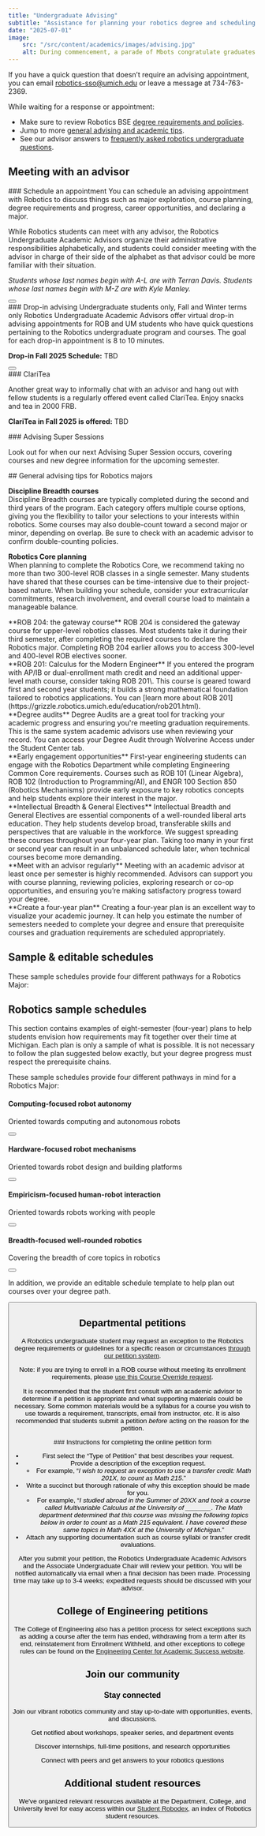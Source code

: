 ```yaml
---
title: "Undergraduate Advising"
subtitle: "Assistance for planning your robotics degree and scheduling courses"
date: "2025-07-01"
image:
    src: "/src/content/academics/images/advising.jpg"
    alt: During commencement, a parade of Mbots congratulate graduates with tiny flags.
---
```

  
If you have a quick question that doesn’t require an advising appointment, you can email [robotics-sso@umich.edu](mailto:robotics-sso@umich.edu) or leave a message at 734-763-2369.

While waiting for a response or appointment:
* Make sure to review Robotics BSE [degree requirements and policies](/academics/undergraduate/degree-requirements).   
* Jump to more [general advising and academic tips](#general-advising-tips-for-robotics-majors).  
* See our advisor answers to [frequently asked robotics undergraduate questions](https://docs.google.com/document/d/1C2yH4iB3OYoQRcv61bLOFCD7Wj-TIxx2t5rTvDrlXe8/edit?usp=sharing).

## Meeting with an advisor
<div class="columns-1 lg:columns-2 gap-6">
  <div class="surface rounded-lg p-6 mb-6 break-inside-avoid-column">
### Schedule an appointment
You can schedule an advising appointment with Robotics to discuss things such as major exploration, course planning, degree requirements and progress, career opportunities, and declaring a major.

While Robotics students can meet with any advisor, the Robotics Undergraduate Academic Advisors organize their administrative responsibilities alphabetically, and students could consider meeting with the advisor in charge of their side of the alphabet as that advisor could be more familiar with their situation.

*Students whose last names begin with A-L are with Terran Davis. Students whose last names begin with M-Z are with Kyle Manley.*

<Button href="https://myadvising.lsa.umich.edu/appointments/offices/ROB" text="Schedule Advising Appointment" external="true" />
</div>
  <div class="surface rounded-lg p-6 mb-6 break-inside-avoid-column">
### Drop-in advising
Undergraduate students only, Fall and Winter terms only  
Robotics Undergraduate Academic Advisors offer virtual drop-in advising appointments for ROB  and UM students who have quick questions pertaining to the Robotics undergraduate program and courses. The goal for each drop-in appointment is 8 to 10 minutes.

**Drop-in Fall 2025 Schedule:**
TBD

<Button href="https://officehours.it.umich.edu/queue/1398" text="Join Drop-in Queue" external="true" />
</div>
  <div class="surface rounded-lg p-6 mb-6 break-inside-avoid-column">
### ClariTea

Another great way to informally chat with an advisor and hang out with fellow students is a regularly offered event called ClariTea. Enjoy snacks and tea in 2000 FRB.

**ClariTea in Fall 2025 is offered:**
TBD
</div>

<div class="surface rounded-lg p-6 mb-6">
### Advising Super Sessions

Look out for when our next Advising Super Session occurs, covering courses and new degree information for the upcoming semester.
        <figure class="w-full mx-auto">
  <VideoCenter url="https://youtu.be/NQMwmg6k0Oo" caption="This Robotics Undergraduate Advising Super Session took place in March 2025." />
</figure>
</div>
</div>
## General advising tips for Robotics majors

<div class="columns-1 lg:columns-2 gap-6">

<div class="surface rounded-lg p-6 mb-6 break-inside-avoid-column">

**Discipline Breadth courses**  
Discipline Breadth courses are typically completed during the second and third years of the program. Each category offers multiple course options, giving you the flexibility to tailor your selections to your interests within robotics. Some courses may also double-count toward a second major or minor, depending on overlap. Be sure to check with an academic advisor to confirm double-counting policies.

</div>

<div class="surface rounded-lg p-6 mb-6 break-inside-avoid-column">

**Robotics Core planning**  
When planning to complete the Robotics Core, we recommend taking no more than two 300-level ROB classes in a single semester. Many students have shared that these courses can be time-intensive due to their project-based nature. When building your schedule, consider your extracurricular commitments, research involvement, and overall course load to maintain a manageable balance.

</div>
<div class="surface rounded-lg p-6 mb-6 break-inside-avoid-column">
**ROB 204: the gateway course**  
ROB 204 is considered the gateway course for upper-level robotics classes. Most students take it during their third semester, after completing the required courses to declare the Robotics major. Completing ROB 204 earlier allows you to access 300-level and 400-level ROB electives sooner.
</div>

<div class="surface rounded-lg p-6 mb-6 break-inside-avoid-column">
**ROB 201: Calculus for the Modern Engineer**  
If you entered the program with AP/IB or dual-enrollment math credit and need an additional upper-level math course, consider taking ROB 201\. This course is geared toward first and second year students; it builds a strong mathematical foundation tailored to robotics applications. You can [learn more about ROB 201](https://grizzle.robotics.umich.edu/education/rob201.html).
</div>

<div class="surface rounded-lg p-6 mb-6 break-inside-avoid-column">
**Degree audits**  
Degree Audits are a great tool for tracking your academic progress and ensuring you're meeting graduation requirements. This is the same system academic advisors use when reviewing your record. You can access your Degree Audit through Wolverine Access under the Student Center tab.
</div>

<div class="surface rounded-lg p-6 mb-6 break-inside-avoid-column">
**Early engagement opportunities**  
First-year engineering students can engage with the Robotics Department while completing Engineering Common Core requirements. Courses such as ROB 101 (Linear Algebra), ROB 102 (Introduction to Programming/AI), and ENGR 100 Section 850 (Robotics Mechanisms) provide early exposure to key robotics concepts and help students explore their interest in the major.
</div>

<div class="surface rounded-lg p-6 mb-6 break-inside-avoid-column">
**Intellectual Breadth & General Electives**  
Intellectual Breadth and General Electives are essential components of a well-rounded liberal arts education. They help students develop broad, transferable skills and perspectives that are valuable in the workforce. We suggest spreading these courses throughout your four-year plan. Taking too many in your first or second year can result in an unbalanced schedule later, when technical courses become more demanding.
</div>

<div class="surface rounded-lg p-6 mb-6 break-inside-avoid-column">
**Meet with an advisor regularly**  
Meeting with an academic advisor at least once per semester is highly recommended. Advisors can support you with course planning, reviewing policies, exploring research or co-op opportunities, and ensuring you’re making satisfactory progress toward your degree.
</div>

<div class="surface rounded-lg p-6 mb-6 break-inside-avoid-column">
**Create a four-year plan**  
Creating a four-year plan is an excellent way to visualize your academic journey. It can help you estimate the number of semesters needed to complete your degree and ensure that prerequisite courses and graduation requirements are scheduled appropriately.
</div></div>

## Sample & editable schedules

These sample schedules provide four different pathways for a Robotics Major:

## Robotics sample schedules

This section contains examples of eight-semester (four-year) plans to help students envision how requirements may fit together over their time at Michigan. Each plan is only a sample of what is possible.  It is not necessary to follow the plan suggested below exactly, but your degree progress must respect the prerequisite chains. 

These sample schedules provide four different pathways in mind for a Robotics Major: 

<div class="grid md:grid-cols-2 gap-4 mt-6">
  <div class="surface-accent rounded-lg p-4">
    <h4 class="font-semibold mb-2">Computing-focused robot autonomy</h4>
    <p class="text-sm mb-3">Oriented towards computing and autonomous robots</p>
    <Button href="https://docs.google.com/document/d/1S2JqdV4nay4NPOCW_27Jc6UZhChaKCZ9miSFnOtk69k/edit#bookmark=id.xrzx9a3l1umw" text="View Sample Schedule" external={true} />
  </div>
  <div class="surface-accent rounded-lg p-4">
    <h4 class="font-semibold mb-2">Hardware-focused robot mechanisms</h4>
    <p class="text-sm mb-3">Oriented towards robot design and building platforms</p>
    <Button href="https://docs.google.com/document/d/1S2JqdV4nay4NPOCW_27Jc6UZhChaKCZ9miSFnOtk69k/edit#bookmark=id.t0qv53a4am92" text="View Sample Schedule" external={true} />
  </div>
  <div class="surface-accent rounded-lg p-4">
    <h4 class="font-semibold mb-2">Empiricism-focused human-robot interaction</h4>
    <p class="text-sm mb-3">Oriented towards robots working with people</p>
    <Button href="https://docs.google.com/document/d/1S2JqdV4nay4NPOCW_27Jc6UZhChaKCZ9miSFnOtk69k/edit#bookmark=id.7ptzz96k9rns" text="View Sample Schedule" external={true} />
  </div>
  <div class="surface-accent rounded-lg p-4">
    <h4 class="font-semibold mb-2">Breadth-focused well-rounded robotics</h4>
    <p class="text-sm mb-3">Covering the breadth of core topics in robotics</p>
    <Button href="https://docs.google.com/document/d/1S2JqdV4nay4NPOCW_27Jc6UZhChaKCZ9miSFnOtk69k/edit#heading=h.szwkjadd203c" text="View Sample Schedule" external={true} />
  </div>
</div>

In addition, we provide an editable schedule template to help plan out courses over your degree path.

<Button href="https://docs.google.com/spreadsheets/d/1TJlbxRgqN-CUQzcEMHj9r_YzORPVk6ElG63vBJYi2Ms/edit#gid=0" text="View Editable Schedule Template" external="true" />


## Departmental petitions

A Robotics undergraduate student may request an exception to the Robotics degree requirements or guidelines for a specific reason or circumstances [through our petition system](https://deptapps.engin.umich.edu/petition/student/form?dept=210308).

Note: if you are trying to enroll in a ROB course without meeting its enrollment requirements, please [use this Course Override request](https://deptapps.engin.umich.edu/robovr/enrlreq/new?dept=210308).

It is recommended that the student first consult with an academic advisor to determine if a petition is appropriate and what supporting materials could be necessary. Some common materials would be a syllabus for a course you wish to use towards a requirement, transcripts, email from instructor, etc. It is also recommended that students submit a petition *before* acting on the reason for the petition.

<div class="surface card card-padded">
### Instructions for completing the online petition form

* First select the “Type of Petition” that best describes your request.   
* Provide a description of the exception request.   
  * For example, “*I wish to request an exception to use a transfer credit: Math 201X, to count as Math 215*.”  
* Write a succinct but thorough rationale of why this exception should be made for you.  
  * For example, “*I studied abroad in the Summer of 20XX and took a course called Multivariable Calculus at the University of \_\_\_\_\_\_\_. The Math department determined that this course was missing the following topics below in order to count as a Math 215 equivalent. I have covered these same topics in Math 4XX at the University of Michigan.*”  
* Attach any supporting documentation such as course syllabi or transfer credit evaluations.


After you submit your petition, the Robotics Undergraduate Academic Advisors and the Associate Undergraduate Chair will review your petition. You will be notified automatically via email when a final decision has been made. Processing time may take up to 3-4 weeks; expedited requests should be discussed with your advisor.
</div>

## College of Engineering petitions

The College of Engineering also has a petition process for select exceptions such as adding a course after the term has ended, withdrawing from a term after its end, reinstatement from Enrollment Withheld, and other exceptions to college rules can be found on the [Engineering Center for Academic Success website](https://ecas.engin.umich.edu/ssc/petitions/).

## Join our community

### Stay connected

<p class="text-gray-600 dark:text-gray-300 mb-6">Join our vibrant robotics community and stay up-to-date with opportunities, events, and discussions.</p>

<div class="grid md:grid-cols-2 lg:grid-cols-3 gap-4 mb-6">
  <div class="surface rounded-lg p-4 border border-maize/60 hover:border-maize transition-all duration-200">
    <MaizeButton href="https://mcommunity.umich.edu/group/Robotics%20Events" text="Join Robotics Events" external="true" />
    <p class="mt-2 text-sm text-gray-600 dark:text-gray-300">Get notified about workshops, speaker series, and department events</p>
  </div>
  <div class="surface rounded-lg p-4 border border-maize/60 hover:border-maize transition-all duration-200">
    <MaizeButton href="https://mcommunity.umich.edu/group/Robotics%20Jobs" text="Join Robotics Jobs" external="true" />
    <p class="mt-2 text-sm text-gray-600 dark:text-gray-300">Discover internships, full-time positions, and research opportunities</p>
  </div>
  <div class="surface rounded-lg p-4 border border-maize/60 hover:border-maize transition-all duration-200">
    <MaizeButton href="http://piazza.com/umich/winter2022/roboticsugqa" text="Join Piazza Q&A" external="true" />
    <p class="mt-2 text-sm text-gray-600 dark:text-gray-300">Connect with peers and get answers to your robotics questions</p>
  </div>
</div>

## Additional student resources

We've organized relevant resources available at the Department, College, and University level for easy access within our [Student Robodex](/academics/student-services/robodex), an index of Robotics student resources.